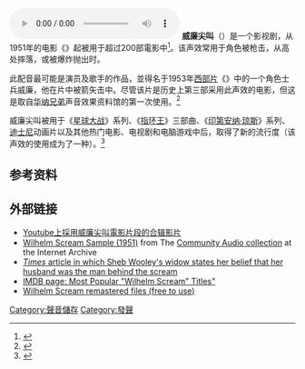 {{noteTA|
G1=Movie
}}
[[File:Wilhelm_Scream.ogg|thumb]]
'''威廉尖叫'''（'''{{lang-en|Wilhelm scream}}'''）是一个影视剧{{link-en|常用声音效果|Stock sound effect}}，从1951年的电影《{{link-en|军鼓|Distant Drums}}》起被用于超过200部電影中<ref>{{cite journal | url = http://www.wired.com/entertainment/hollywood/magazine/15-10/st_scream | journal = [[Wired_Magazine|Wired Magazine]] | title = Cue the Scream: Meet Hollywood's Go-To Shriek | issue = 15.10 | date = 25 September 2007 | first = James | last = Lee | access-date = 2014-05-28 | archive-date = 2012-05-27 | archive-url = https://archive.is/20120527033324/www.wired.com/entertainment/hollywood/magazine/15-10/st_scream | dead-url = no }}</ref>。该声效常用于角色被枪击，从高处摔落，或被爆炸抛出时。

此配音最可能是演员及歌手{{link-en|谢尔比·伍利|Sheb Wooley}}的作品，並得名于1953年[[西部片|西部片]]《{{link-en|飞沙河袭击|The Charge at Feather River}}》中的一个角色士兵威廉，他在片中被箭矢击中。尽管该片是历史上第三部采用此声效的电影，但这是取自[[华纳兄弟|华纳兄弟]]声音效果资料馆的第一次使用。<ref name="times">{{cite news|url=http://www.timesonline.co.uk/tol/news/world/article524937.ece|title=Aaaaaaaarrrrrrrrgggggghhh!!|last=Malvern|first=Jack|date=May 21, 2005|work=The Times|accessdate=12 December 2009|archive-date=2019-10-17|archive-url=https://web.archive.org/web/20191017125348/https://www.thetimes.co.uk/|dead-url=no}}</ref>

威廉尖叫被用于《[[星球大战|星球大战]]》系列、《[[指环王|指环王]]》三部曲、《[[印第安纳·琼斯|印第安纳·琼斯]]》系列、[[迪士尼|迪士尼]]动画片以及其他热门电影、电视剧和电脑游戏中后，取得了新的流行度（该声效的使用成为了一种{{link-en|内部笑话|In-joke}}）。<ref name="on-the-media">{{cite web | url = http://www.onthemedia.org/transcripts/2005/12/30/06 | work = [[On_the_Media|On the Media]] | title = Wilhelm | date = 30 December 2005 | first1 = Bob | last1 = Garfield | first2 = Brooke | last2 = Gladstone | deadurl = yes | archiveurl = https://www.webcitation.org/67MLzxS29?url=http://www.onthemedia.org/2005/dec/30/wilhelm/transcript/ | archivedate = 2012年5月2日 | access-date = 2014年5月28日 }}</ref>

== 参考资料 ==
{{reflist}}

== 外部链接 ==
* [http://www.youtube.com/watch?v=Zf8aBFTVNEU Youtube上採用威廉尖叫電影片段的合辑影片] {{Wayback|url=http://www.youtube.com/watch?v=Zf8aBFTVNEU |date=20210303235348 }}
*[https://archive.org/details/WilhelmScreamSample Wilhelm Scream Sample (1951)] from The [[Internet_Archive#Audio_collection|Community Audio collection]] at the Internet Archive
*[http://www.timesonline.co.uk/tol/news/world/article524937.ece ''Times'' article in which Sheb Wooley's widow states her belief that her husband was the man behind the scream] {{Wayback|url=http://www.timesonline.co.uk/tol/news/world/article524937.ece |date=20191017125348 }}
*[https://www.imdb.com/keyword/wilhelm-scream/ IMDB page: Most Popular "Wilhelm Scream" Titles"] {{Wayback|url=https://www.imdb.com/keyword/wilhelm-scream/ |date=20140627183825 }}
*[[iarchive:wilhelmscreamremastered|Wilhelm Scream remastered files (free to use)]]

[[Category:聲音儲存|Category:聲音儲存]]
[[Category:發聲|Category:發聲]]